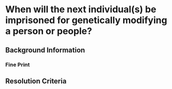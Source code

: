 # When will the next individual(s) be imprisoned for genetically modifying a person or people?

## Background Information

### Fine Print

## Resolution Criteria
